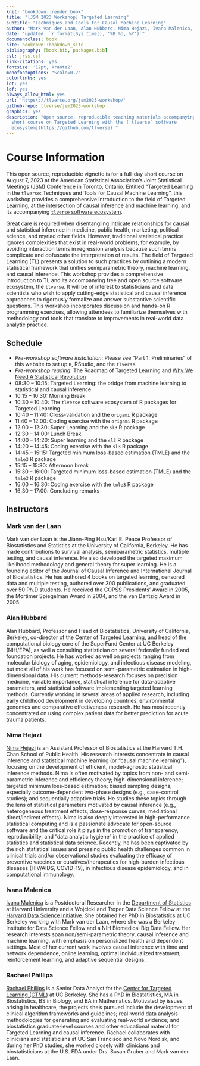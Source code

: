 ```yaml
---
knit: "bookdown::render_book"
title: "[JSM 2023 Workshop] Targeted Learning"
subtitle: "Techniques and Tools for Causal Machine Learning"
author: "Mark van der Laan, Alan Hubbard, Nima Hejazi, Ivana Malenica, Rachael Phillips"
date: "updated: `r format(Sys.time(), '%B %d, %Y')`"
documentclass: book
site: bookdown::bookdown_site
bibliography: [book.bib, packages.bib]
csl: jrss.csl
link-citations: yes
fontsize: '12pt, krantz2'
monofontoptions: "Scale=0.7"
colorlinks: yes
lot: yes
lof: yes
always_allow_html: yes
url: 'https\://tlverse.org/jsm2023-workshop/'
github-repo: tlverse/jsm2023-workshop
graphics: yes
description: "Open source, reproducible teaching materials accompanying a
  short course on Targeted Learning with the [`tlverse` software
  ecosystem](https://github.com/tlverse)."
---
```


# Course Information {-}

This open source, reproducible vignette is for a full-day short course on August 7, 2023 at the American Statistical Association's Joint Statistical Meetings (JSM) Conference in Toronto, Ontario. Entitled "Targeted Learning in the `tlverse`: Techniques and Tools for Causal Machine Learning", this workshop provides a comprehensive introduction to the field of Targeted Learning, at the 
intersection of causal inference and machine learning, and its accompanying 
[`tlverse` software ecosystem](https://github.com/tlverse). 

Great care is required when disentangling intricate relationships for causal and statistical inference in medicine, public health, marketing, political science, and myriad other fields. However, traditional statistical practice ignores complexities that exist in real-world problems, for example, by avoiding interaction terms in regression analysis because such terms complicate and obfuscate the interpretation of results. The field of Targeted Learning (TL) presents a solution to such practices by outlining a modern statistical framework that unifies semiparametric theory, machine learning, and causal inference. This workshop provides a comprehensive introduction to TL and its accompanying free and open source software ecosystem, the `tlverse`. It will be of interest to statisticians and data scientists who wish to apply cutting-edge statistical and causal inference approaches to rigorously formalize and answer substantive scientific questions. This workshop incorporates discussion and hands-on R programming exercises, allowing attendees to familiarize themselves with methodology and tools that translate to improvements in real-world data analytic practice. 


## Schedule {-}

* _Pre-workshop software installation_: Please see "Part 1: Preliminaries" of 
  this website to set up `R`, RStudio, and the `tlverse`.
* _Pre-workshop reading_: The Roadmap of Targeted Learning and [Why We 
  Need A Statistical Revolution](https://senseaboutscienceusa.org/super-learning-and-the-revolution-in-knowledge/)
* 08:30 – 10:15: Targeted Learning: the bridge from machine learning to 
  statistical and causal inference
* 10:15 – 10:30: Morning Break
* 10:30 – 10:40: The `tlverse` software ecosystem of R packages for Targeted 
  Learning
* 10:40 – 11:40: Cross-validation and the `origami` R package 
* 11:40 – 12:00: Coding exercise with the `origami` R package
* 12:00 – 12:30: Super Learning and the `sl3` R package
* 12:30 – 14:00: Lunch Break
* 14:00 – 14:20: Super learning and the `sl3` R package
* 14:20 – 14:45: Coding exercise with the `sl3` R package
* 14:45 – 15:15: Targeted minimum loss-based estimation (TMLE) and the `tmle3` 
  R package
* 15:15 – 15:30: Afternoon break
* 15:30 – 16:00: Targeted minimum loss-based estimation (TMLE) and the `tmle3` 
  R package
* 16:00 – 16:30: Coding exercise with the `tmle3` R package
* 16:30 – 17:00: Concluding remarks

<!--
__NOTE: All listings are in Eastern Time.__
-->

## Instructors {-}

### Mark van der Laan {-}

Mark van der Laan is the Jiann-Ping Hsu/Karl E. Peace Professor of Biostatistics and Statistics at the University of California, Berkeley. He has made contributions to survival analysis, semiparametric statistics, multiple testing, and causal inference. He also developed the targeted maximum likelihood methodology and general theory for super learning. He is a founding editor of the Journal of Causal Inference and International Journal of Biostatistics. He has authored 4 books on targeted learning, censored data and multiple testing, authored over 300 publications, and graduated over 50 Ph.D students. He received the COPSS Presidents' Award in 2005, the Mortimer Spiegelman Award in 2004, and the van Dantzig Award in 2005.

### Alan Hubbard {-}

Alan Hubbard, Professor and Head of Biostatistics, University of California, Berkeley, co-director of the Center of Targeted Learning, and head of the computational biology core of the SuperFund Center at UC Berkeley (NIH/EPA), as well a consulting statistician on several federally funded and foundation projects. He has worked as well on projects ranging from molecular biology of aging, epidemiology, and infectious disease modeling, but most all of his work has focused on semi-parametric estimation in high-dimensional data. His current methods-research focuses on precision medicine, variable importance, statistical inference for data-adaptive parameters, and statistical software implementing targeted learning methods. Currently working in several areas of applied research, including early childhood development in developing countries, environmental genomics and comparative effectiveness research. He has most recently concentrated on using complex patient data for better prediction for acute trauma patients.  

### Nima Hejazi {-}

[Nima Hejazi](https://nimahejazi.org) is an Assistant Professor of 
Biostatistics at the Harvard T.H. Chan School of Public Health. His research 
interests concentrate in causal inference and statistical machine learning (or 
"causal machine learning"), focusing on the development of efficient, 
model-agnostic statistical inference methods. Nima is often motivated by 
topics from non- and semi-parametric inference and efficiency theory; 
high-dimensional inference; targeted minimum loss-based estimation; biased 
sampling designs, especially outcome-dependent two-phase designs (e.g., 
case-control studies); and sequentially adaptive trials. He studies these 
topics through the lens of statistical parameters motivated by causal 
inference (e.g., heterogeneous treatment effects, dose-response curves, 
mediational direct/indirect effects). Nima is also deeply interested in 
high-performance statistical computing and is a passionate advocate for 
open-source software and the critical role it plays in the promotion of 
transparency, reproducibility, and "data analytic hygiene" in the practice of 
applied statistics and statistical data science. Recently, he has been 
captivated by the rich statistical issues and pressing public health 
challenges common in clinical trials and/or observational studies evaluating 
the efficacy of preventive vaccines or curatives/therapeutics for high-burden 
infectious diseases (HIV/AIDS, COVID-19), in infectious disease epidemiology, 
and in computational immunology.

### Ivana Malenica {-}

[Ivana Malenica](https://imalenica.github.io/) is a Postdoctoral Researcher in the [Department of Statistics](https://statistics.fas.harvard.edu/) at 
Harvard University and a Wojcicki and Troper Data Science Fellow at the 
[Harvard Data Science Initiative](https://datascience.harvard.edu/). She obtained her PhD in Biostatistics at UC Berkeley working with Mark van der Laan, where she was a Berkeley Institute for Data Science Fellow and a NIH Biomedical Big Data Fellow. Her research interests span non/semi-parametric theory, causal inference and machine learning, with emphasis on personalized health and dependent settings. Most of her current work involves causal inference with time and network dependence, online learning, optimal individualized treatment, reinforcement learning, and adaptive sequential designs.

### Rachael Phillips {-}

[Rachael Phillips](rachaelvphillips@berkeley.edu) is a Senior Data Analyst for 
the [Center for Targeted Learning (CTML)](https://ctml.berkeley.edu) at UC 
Berkeley. She has a PhD in Biostatistics, MA in Biostatistics, BS in Biology, 
and BA in Mathematics. Motivated by issues arising in healthcare, the projects 
she’s pursued include the development of clinical algorithm frameworks and 
guidelines; real-world data analysis methodologies for generating and 
evaluating real-world evidence; and biostatistics graduate-level courses and 
other educational material for Targeted Learning and causal inference. Rachael 
collaborates with clinicians and statisticians at UC San Francisco and Novo 
Nordisk, and during her PhD studies, she worked closely with clinicians and 
biostatisticians at the U.S. FDA under Drs. Susan Gruber and Mark van der Laan.
